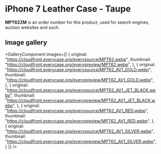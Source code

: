
# iPhone 7 Leather Case - Taupe

<Callout type='info' emoji='👉🏻'>**MPT62ZM** is an order number for this product, used for search engines, auction websites and such.</Callout>

## Image gallery

<GalleryComponent
    images={[
      {
        original: "https://cloudfront.everycase.org/everysource/MPT62.webp",
        thumbnail: "https://cloudfront.everycase.org/everypreview/MPT62.webp",
      },
      {
        original: "https://cloudfront.everycase.org/everysource/MPT62_AV1_GOLD.webp",
        thumbnail: "https://cloudfront.everycase.org/everypreview/MPT62_AV1_GOLD.webp",
      },
      {
        original: "https://cloudfront.everycase.org/everysource/MPT62_AV1_JET_BLACK.webp",
        thumbnail: "https://cloudfront.everycase.org/everypreview/MPT62_AV1_JET_BLACK.webp",
      },
      {
        original: "https://cloudfront.everycase.org/everysource/MPT62_AV1_RED.webp",
        thumbnail: "https://cloudfront.everycase.org/everypreview/MPT62_AV1_RED.webp",
      },
      {
        original: "https://cloudfront.everycase.org/everysource/MPT62_AV1_SILVER.webp",
        thumbnail: "https://cloudfront.everycase.org/everypreview/MPT62_AV1_SILVER.webp",
      }
    ]}
  />
